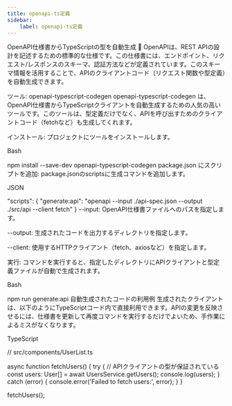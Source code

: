 ```yaml
---
title: openapi-ts定義
sidebar:
    label: openapi-ts定義
---
```


OpenAPI仕様書からTypeScriptの型を自動生成 🤖
OpenAPIは、REST APIの設計を記述するための標準的な仕様です。この仕様書には、エンドポイント、リクエスト/レスポンスのスキーマ、認証方法などが定義されています。このスキーマ情報を活用することで、APIのクライアントコード（リクエスト関数や型定義）を自動生成できます。

ツール: openapi-typescript-codegen
openapi-typescript-codegen は、OpenAPI仕様書からTypeScriptクライアントを自動生成するための人気の高いツールです。このツールは、型定義だけでなく、APIを呼び出すためのクライアントコード（fetchなど）も生成してくれます。

インストール:
プロジェクトにツールをインストールします。

Bash

npm install --save-dev openapi-typescript-codegen
package.json にスクリプトを追加:
package.jsonのscriptsに生成コマンドを追加します。

JSON

"scripts": {
  "generate:api": "openapi --input ./api-spec.json --output ./src/api --client fetch"
}
--input: OpenAPI仕様書ファイルへのパスを指定します。

--output: 生成されたコードを出力するディレクトリを指定します。

--client: 使用するHTTPクライアント（fetch、axiosなど）を指定します。

実行:
コマンドを実行すると、指定したディレクトリにAPIクライアントと型定義ファイルが自動で生成されます。

Bash

npm run generate:api
自動生成されたコードの利用例
生成されたクライアントは、以下のようにTypeScriptコード内で直接利用できます。APIの変更を反映させるには、仕様書を更新して再度コマンドを実行するだけでよいため、手作業によるミスがなくなります。

TypeScript

// src/components/UserList.ts

async function fetchUsers() {
  try {
    // APIクライアントの型が保証されている
    const users: User[] = await UsersService.getUsers();
    console.log(users);
  } catch (error) {
    console.error('Failed to fetch users:', error);
  }
}

fetchUsers();